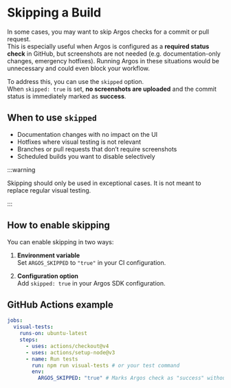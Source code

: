 # Skipping a Build

In some cases, you may want to skip Argos checks for a commit or pull request.  
This is especially useful when Argos is configured as a **required status check** in GitHub, but screenshots are not needed (e.g. documentation-only changes, emergency hotfixes). Running Argos in these situations would be unnecessary and could even block your workflow.

To address this, you can use the `skipped` option.  
When `skipped: true` is set, **no screenshots are uploaded** and the commit status is immediately marked as **success**.

## When to use `skipped`

- Documentation changes with no impact on the UI
- Hotfixes where visual testing is not relevant
- Branches or pull requests that don’t require screenshots
- Scheduled builds you want to disable selectively

:::warning

Skipping should only be used in exceptional cases. It is not meant to replace regular visual testing.

:::

## How to enable skipping

You can enable skipping in two ways:

1. **Environment variable**  
   Set `ARGOS_SKIPPED` to `"true"` in your CI configuration.

2. **Configuration option**  
   Add `skipped: true` in your Argos SDK configuration.

## GitHub Actions example

```yaml title="ci.yml"
jobs:
  visual-tests:
    runs-on: ubuntu-latest
    steps:
      - uses: actions/checkout@v4
      - uses: actions/setup-node@v3
      - name: Run tests
        run: npm run visual-tests # or your test command
        env:
          ARGOS_SKIPPED: "true" # Marks Argos check as "success" without uploading screenshots
```
